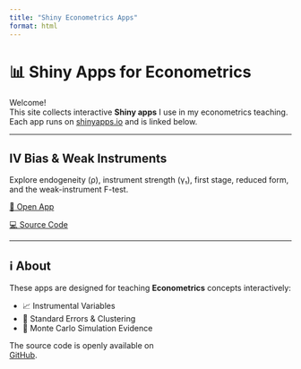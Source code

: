 ```yaml
---
title: "Shiny Econometrics Apps"
format: html
---
```


# 📊 Shiny Apps for Econometrics

Welcome!  
This site collects interactive **Shiny apps** I use in my econometrics teaching.  
Each app runs on [shinyapps.io](https://www.shinyapps.io) and is linked below.

---

## IV Bias & Weak Instruments

Explore endogeneity (ρ), instrument strength (γ₁), first stage, reduced form, and the weak-instrument F-test.

[🚀 Open App](https://felixnoth.shinyapps.io/iv_bias_weak_instruments/){.btn .btn-primary target="_blank"}

[💻 Source Code](https://github.com/felixnoth/Shiny-Econometrics/tree/main/apps/iv_bias_weak_instruments){.btn target="_blank"}

---

## ℹ️ About

These apps are designed for teaching **Econometrics** concepts interactively:  

- 📈 Instrumental Variables  
- 🧮 Standard Errors & Clustering  
- 🎲 Monte Carlo Simulation Evidence  

The source code is openly available on  
[GitHub](https://github.com/felixnoth/Shiny-Econometrics).